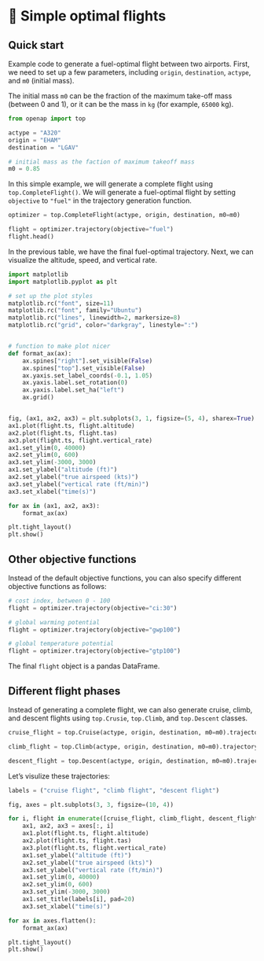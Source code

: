 # 🍳 Simple optimal flights

## Quick start

Example code to generate a fuel-optimal flight between two airports. First, we need to set up a few parameters, including `origin`, `destination`, `actype`, and `m0` (initial mass).

The initial mass `m0` can be the fraction of the maximum take-off mass (between 0 and 1), or it can be the mass in `kg` (for example, `65000` kg).


```python
from openap import top

actype = "A320"
origin = "EHAM"
destination = "LGAV"

# initial mass as the faction of maximum takeoff mass
m0 = 0.85 

```


In this simple example, we will generate a complete flight using `top.CompleteFlight()`. We will generate a fuel-optimal flight by setting `objective` to `"fuel"` in the trajectory generation function.

```python
optimizer = top.CompleteFlight(actype, origin, destination, m0=m0)

flight = optimizer.trajectory(objective="fuel")
flight.head()
```

In the previous table, we have the final fuel-optimal trajectory. Next, we can visualize the altitude, speed, and vertical rate.

```python
import matplotlib
import matplotlib.pyplot as plt

# set up the plot styles
matplotlib.rc("font", size=11)
matplotlib.rc("font", family="Ubuntu")
matplotlib.rc("lines", linewidth=2, markersize=8)
matplotlib.rc("grid", color="darkgray", linestyle=":")


# function to make plot nicer
def format_ax(ax):
    ax.spines["right"].set_visible(False)
    ax.spines["top"].set_visible(False)
    ax.yaxis.set_label_coords(-0.1, 1.05)
    ax.yaxis.label.set_rotation(0)
    ax.yaxis.label.set_ha("left")
    ax.grid()


fig, (ax1, ax2, ax3) = plt.subplots(3, 1, figsize=(5, 4), sharex=True)
ax1.plot(flight.ts, flight.altitude)
ax2.plot(flight.ts, flight.tas)
ax3.plot(flight.ts, flight.vertical_rate)
ax1.set_ylim(0, 40000)
ax2.set_ylim(0, 600)
ax3.set_ylim(-3000, 3000)
ax1.set_ylabel("altitude (ft)")
ax2.set_ylabel("true airspeed (kts)")
ax3.set_ylabel("vertical rate (ft/min)")
ax3.set_xlabel("time(s)")

for ax in (ax1, ax2, ax3):
    format_ax(ax)

plt.tight_layout()
plt.show()
```

## Other objective functions

Instead of the default objective functions, you can also specify different objective functions as follows:

```python
# cost index, between 0 - 100
flight = optimizer.trajectory(objective="ci:30")

# global warming potential
flight = optimizer.trajectory(objective="gwp100")

# global temperature potential
flight = optimizer.trajectory(objective="gtp100")
```

The final `flight` object is a pandas DataFrame.


## Different flight phases

Instead of generating a complete flight, we can also generate cruise, climb, and descent flights using `top.Crusie`, `top.Climb`, and `top.Descent` classes.

```python
cruise_flight = top.Cruise(actype, origin, destination, m0=m0).trajectory()

climb_flight = top.Climb(actype, origin, destination, m0=m0).trajectory()

descent_flight = top.Descent(actype, origin, destination, m0=m0).trajectory()
```

Let's visulize these trajectories:

```python

labels = ("cruise flight", "climb flight", "descent flight")

fig, axes = plt.subplots(3, 3, figsize=(10, 4))

for i, flight in enumerate([cruise_flight, climb_flight, descent_flight]):
    ax1, ax2, ax3 = axes[:, i]
    ax1.plot(flight.ts, flight.altitude)
    ax2.plot(flight.ts, flight.tas)
    ax3.plot(flight.ts, flight.vertical_rate)
    ax1.set_ylabel("altitude (ft)")
    ax2.set_ylabel("true airspeed (kts)")
    ax3.set_ylabel("vertical rate (ft/min)")
    ax1.set_ylim(0, 40000)
    ax2.set_ylim(0, 600)
    ax3.set_ylim(-3000, 3000)
    ax1.set_title(labels[i], pad=20)
    ax3.set_xlabel("time(s)")

for ax in axes.flatten():
    format_ax(ax)

plt.tight_layout()
plt.show()
```


